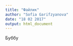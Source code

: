 ```yaml
---
title: "Файлик"
author: "Sofia Garifzyanova"
date: "18 02 2017"
output: html_document
---
```


Буббу